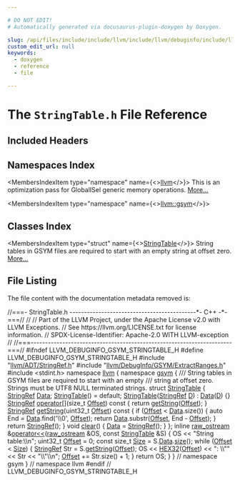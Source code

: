 ```yaml
---

# DO NOT EDIT!
# Automatically generated via docusaurus-plugin-doxygen by Doxygen.

slug: /api/files/include/include/llvm/include/llvm/debuginfo/include/llvm/debuginfo/gsym/stringtable-h
custom_edit_url: null
keywords:
  - doxygen
  - reference
  - file

---
```





# The `StringTable.h` File Reference

<DoxygenPage pluginConfig={pluginConfig}>



## Included Headers

<IncludesList>
<IncludesListItem
  filePath="llvm/ADT/StringRef.h"
  permalink="/docs/api/files/include/include/llvm/include/llvm/adt/stringref-h"
  isLocal="true" />
<IncludesListItem
  filePath="llvm/DebugInfo/GSYM/ExtractRanges.h"
  permalink="/docs/api/files/include/include/llvm/include/llvm/debuginfo/include/llvm/debuginfo/gsym/extractranges-h"
  isLocal="true" />
<IncludesListItem
  filePath="stdint.h"
  permalink=""
  isLocal="false" />
</IncludesList>

## Namespaces Index

<MembersIndex>

<MembersIndexItem
  type="namespace"
  name={<><a href="/docs/api/namespaces/llvm">llvm</a></>}>
This is an optimization pass for GlobalISel generic memory operations. <a href="/docs/api/namespaces/llvm/#details">More...</a>
</MembersIndexItem>

<MembersIndexItem
  type="namespace"
  name={<><a href="/docs/api/namespaces/llvm/gsym">llvm::gsym</a></>}>
</MembersIndexItem>

</MembersIndex>

## Classes Index

<MembersIndex>

<MembersIndexItem
  type="struct"
  name={<><a href="/docs/api/structs/llvm/gsym/stringtable">StringTable</a></>}>
String tables in GSYM files are required to start with an empty string at offset zero. <a href="/docs/api/structs/llvm/gsym/stringtable/#details">More...</a>
</MembersIndexItem>

</MembersIndex>


## File Listing

The file content with the documentation metadata removed is:

<ProgramListing>

<Link id="l00001" /><CodeLine lineNumber="1"><Highlight kind="comment">//===- StringTable.h --------------------------------------------&#42;- C++ -&#42;-===//</Highlight><Highlight kind="normal"></Highlight></CodeLine>
<Link id="l00002" /><CodeLine lineNumber="2"><Highlight kind="normal"></Highlight><Highlight kind="comment">//</Highlight><Highlight kind="normal"></Highlight></CodeLine>
<Link id="l00003" /><CodeLine lineNumber="3"><Highlight kind="normal"></Highlight><Highlight kind="comment">// Part of the LLVM Project, under the Apache License v2.0 with LLVM Exceptions.</Highlight><Highlight kind="normal"></Highlight></CodeLine>
<Link id="l00004" /><CodeLine lineNumber="4"><Highlight kind="normal"></Highlight><Highlight kind="comment">// See https://llvm.org/LICENSE.txt for license information.</Highlight><Highlight kind="normal"></Highlight></CodeLine>
<Link id="l00005" /><CodeLine lineNumber="5"><Highlight kind="normal"></Highlight><Highlight kind="comment">// SPDX-License-Identifier: Apache-2.0 WITH LLVM-exception</Highlight><Highlight kind="normal"></Highlight></CodeLine>
<Link id="l00006" /><CodeLine lineNumber="6"><Highlight kind="normal"></Highlight><Highlight kind="comment">//</Highlight><Highlight kind="normal"></Highlight></CodeLine>
<Link id="l00007" /><CodeLine lineNumber="7"><Highlight kind="normal"></Highlight><Highlight kind="comment">//===----------------------------------------------------------------------===//</Highlight><Highlight kind="normal"></Highlight></CodeLine>
<Link id="l00008" /><CodeLine lineNumber="8"><Highlight kind="normal"></Highlight></CodeLine>
<Link id="l00009" /><CodeLine lineNumber="9"><Highlight kind="normal"></Highlight><Highlight kind="preprocessor">#ifndef LLVM&#95;DEBUGINFO&#95;GSYM&#95;STRINGTABLE&#95;H</Highlight><Highlight kind="normal"></Highlight></CodeLine>
<Link id="l00010" /><CodeLine lineNumber="10"><Highlight kind="normal"></Highlight><Highlight kind="preprocessor">#define LLVM&#95;DEBUGINFO&#95;GSYM&#95;STRINGTABLE&#95;H</Highlight><Highlight kind="normal"></Highlight></CodeLine>
<Link id="l00011" /><CodeLine lineNumber="11"><Highlight kind="normal"></Highlight></CodeLine>
<Link id="l00012" /><CodeLine lineNumber="12"><Highlight kind="normal"></Highlight><Highlight kind="preprocessor">#include &quot;<a href="/docs/api/files/include/include/llvm/include/llvm/adt/stringref-h">llvm/ADT/StringRef.h</a>&quot;</Highlight><Highlight kind="normal"></Highlight></CodeLine>
<Link id="l00013" /><CodeLine lineNumber="13"><Highlight kind="normal"></Highlight><Highlight kind="preprocessor">#include &quot;<a href="/docs/api/files/include/include/llvm/include/llvm/debuginfo/include/llvm/debuginfo/gsym/extractranges-h">llvm/DebugInfo/GSYM/ExtractRanges.h</a>&quot;</Highlight><Highlight kind="normal"></Highlight></CodeLine>
<Link id="l00014" /><CodeLine lineNumber="14"><Highlight kind="normal"></Highlight><Highlight kind="preprocessor">#include &lt;stdint.h&gt;</Highlight><Highlight kind="normal"></Highlight></CodeLine>
<Link id="l00015" /><CodeLine lineNumber="15"><Highlight kind="normal"></Highlight></CodeLine>
<Link id="l00016" /><CodeLine lineNumber="16"><Highlight kind="normal"></Highlight><Highlight kind="keyword">namespace </Highlight><Highlight kind="normal"><a href="/docs/api/namespaces/llvm">llvm</a> &#123;</Highlight></CodeLine>
<Link id="l00017" /><CodeLine lineNumber="17"><Highlight kind="normal"></Highlight><Highlight kind="keyword">namespace </Highlight><Highlight kind="normal"><a href="/docs/api/namespaces/llvm/gsym">gsym</a> &#123;</Highlight></CodeLine>
<Link id="l00018" /><CodeLine lineNumber="18"><Highlight kind="normal"></Highlight><Highlight kind="comment"></Highlight></CodeLine>
<Link id="l00019" /><CodeLine lineNumber="19"><Highlight kind="comment">/// String tables in GSYM files are required to start with an empty</Highlight></CodeLine>
<Link id="l00020" /><CodeLine lineNumber="20"><Highlight kind="comment">/// string at offset zero. Strings must be UTF8 NULL terminated strings.</Highlight><Highlight kind="normal"></Highlight></CodeLine>
<Link id="l00021" /><CodeLine lineNumber="21" lineLink="/docs/api/structs/llvm/gsym/stringtable"><Highlight kind="normal"></Highlight><Highlight kind="keyword">struct </Highlight><Highlight kind="normal"><a href="/docs/api/structs/llvm/gsym/stringtable/#ae69e2d6dbb19b29d6a69ef662867bd14">StringTable</a> &#123;</Highlight></CodeLine>
<Link id="l00022" /><CodeLine lineNumber="22" lineLink="/docs/api/structs/llvm/gsym/stringtable/#a40d7168b0a8be7ebe2c739d3d56c088d"><Highlight kind="normal">  <a href="/docs/api/classes/llvm/stringref">StringRef</a> <a href="/docs/api/structs/llvm/gsym/stringtable/#a40d7168b0a8be7ebe2c739d3d56c088d">Data</a>;</Highlight></CodeLine>
<Link id="l00023" /><CodeLine lineNumber="23" lineLink="/docs/api/structs/llvm/gsym/stringtable/#ae69e2d6dbb19b29d6a69ef662867bd14"><Highlight kind="normal">  <a href="/docs/api/structs/llvm/gsym/stringtable/#ae69e2d6dbb19b29d6a69ef662867bd14">StringTable</a>() = </Highlight><Highlight kind="keywordflow">default</Highlight><Highlight kind="normal">;</Highlight></CodeLine>
<Link id="l00024" /><CodeLine lineNumber="24" lineLink="/docs/api/structs/llvm/gsym/stringtable/#ad90b4e34ec837b80c0a11b2a34ffe631"><Highlight kind="normal">  <a href="/docs/api/structs/llvm/gsym/stringtable/#ad90b4e34ec837b80c0a11b2a34ffe631">StringTable</a>(<a href="/docs/api/classes/llvm/stringref">StringRef</a> <a href="/docs/api/files/lib/lib/ir/builtingcs-cpp/#a6a9f043784cf87001c84980afa76da82">D</a>) : <a href="/docs/api/structs/llvm/gsym/stringtable/#a40d7168b0a8be7ebe2c739d3d56c088d">Data</a>(<a href="/docs/api/files/lib/lib/ir/builtingcs-cpp/#a6a9f043784cf87001c84980afa76da82">D</a>) &#123;&#125;</Highlight></CodeLine>
<Link id="l00025" /><CodeLine lineNumber="25" lineLink="/docs/api/structs/llvm/gsym/stringtable/#ae916940a4c4336d0c21d1afd3b5fb0b9"><Highlight kind="normal">  <a href="/docs/api/classes/llvm/stringref">StringRef</a> <a href="/docs/api/structs/llvm/gsym/stringtable/#ae916940a4c4336d0c21d1afd3b5fb0b9">operator&#91;&#93;</a>(</Highlight><Highlight kind="keywordtype">size&#95;t</Highlight><Highlight kind="normal"> <a href="/docs/api/namespaces/llvm/#a05f5b9a11bdcc5feba62899f95dcf878a3134224cba2545bc57954d3b072aebb4">Offset</a>)</Highlight><Highlight kind="keyword"> const </Highlight><Highlight kind="normal">&#123; </Highlight><Highlight kind="keywordflow">return</Highlight><Highlight kind="normal"> <a href="/docs/api/structs/llvm/gsym/stringtable/#aeef80a2301607a64f4f1be1add6b77b1">getString</a>(<a href="/docs/api/namespaces/llvm/#a05f5b9a11bdcc5feba62899f95dcf878a3134224cba2545bc57954d3b072aebb4">Offset</a>); &#125;</Highlight></CodeLine>
<Link id="l00026" /><CodeLine lineNumber="26" lineLink="/docs/api/structs/llvm/gsym/stringtable/#aeef80a2301607a64f4f1be1add6b77b1"><Highlight kind="normal">  <a href="/docs/api/classes/llvm/stringref">StringRef</a> <a href="/docs/api/structs/llvm/gsym/stringtable/#aeef80a2301607a64f4f1be1add6b77b1">getString</a>(uint32&#95;t <a href="/docs/api/namespaces/llvm/#a05f5b9a11bdcc5feba62899f95dcf878a3134224cba2545bc57954d3b072aebb4">Offset</a>)</Highlight><Highlight kind="keyword"> const </Highlight><Highlight kind="normal">&#123;</Highlight></CodeLine>
<Link id="l00027" /><CodeLine lineNumber="27"><Highlight kind="normal">    </Highlight><Highlight kind="keywordflow">if</Highlight><Highlight kind="normal"> (<a href="/docs/api/namespaces/llvm/#a05f5b9a11bdcc5feba62899f95dcf878a3134224cba2545bc57954d3b072aebb4">Offset</a> &lt; <a href="/docs/api/structs/llvm/gsym/stringtable/#a40d7168b0a8be7ebe2c739d3d56c088d">Data</a>.size()) &#123;</Highlight></CodeLine>
<Link id="l00028" /><CodeLine lineNumber="28"><Highlight kind="normal">      </Highlight><Highlight kind="keyword">auto</Highlight><Highlight kind="normal"> End = <a href="/docs/api/structs/llvm/gsym/stringtable/#a40d7168b0a8be7ebe2c739d3d56c088d">Data</a>.find(</Highlight><Highlight kind="charliteral">&#39;\\0&#39;</Highlight><Highlight kind="normal">, <a href="/docs/api/namespaces/llvm/#a05f5b9a11bdcc5feba62899f95dcf878a3134224cba2545bc57954d3b072aebb4">Offset</a>);</Highlight></CodeLine>
<Link id="l00029" /><CodeLine lineNumber="29"><Highlight kind="normal">      </Highlight><Highlight kind="keywordflow">return</Highlight><Highlight kind="normal"> <a href="/docs/api/structs/llvm/gsym/stringtable/#a40d7168b0a8be7ebe2c739d3d56c088d">Data</a>.substr(<a href="/docs/api/namespaces/llvm/#a05f5b9a11bdcc5feba62899f95dcf878a3134224cba2545bc57954d3b072aebb4">Offset</a>, End - <a href="/docs/api/namespaces/llvm/#a05f5b9a11bdcc5feba62899f95dcf878a3134224cba2545bc57954d3b072aebb4">Offset</a>);</Highlight></CodeLine>
<Link id="l00030" /><CodeLine lineNumber="30"><Highlight kind="normal">    &#125;</Highlight></CodeLine>
<Link id="l00031" /><CodeLine lineNumber="31"><Highlight kind="normal">    </Highlight><Highlight kind="keywordflow">return</Highlight><Highlight kind="normal"> <a href="/docs/api/classes/llvm/stringref">StringRef</a>();</Highlight></CodeLine>
<Link id="l00032" /><CodeLine lineNumber="32"><Highlight kind="normal">  &#125;</Highlight></CodeLine>
<Link id="l00033" /><CodeLine lineNumber="33" lineLink="/docs/api/structs/llvm/gsym/stringtable/#a4a7f1ed7841f07f1a9d040ca54cc6a88"><Highlight kind="normal">  </Highlight><Highlight kind="keywordtype">void</Highlight><Highlight kind="normal"> <a href="/docs/api/structs/llvm/gsym/stringtable/#a4a7f1ed7841f07f1a9d040ca54cc6a88">clear</a>() &#123; <a href="/docs/api/structs/llvm/gsym/stringtable/#a40d7168b0a8be7ebe2c739d3d56c088d">Data</a> = <a href="/docs/api/classes/llvm/stringref">StringRef</a>(); &#125;</Highlight></CodeLine>
<Link id="l00034" /><CodeLine lineNumber="34"><Highlight kind="normal">&#125;;</Highlight></CodeLine>
<Link id="l00035" /><CodeLine lineNumber="35"><Highlight kind="normal"></Highlight></CodeLine>
<Link id="l00036" /><CodeLine lineNumber="36" lineLink="/docs/api/namespaces/llvm/gsym/#a9b9d8d22a94c1862520178099d37c76e"><Highlight kind="normal"></Highlight><Highlight kind="keyword">inline</Highlight><Highlight kind="normal"> <a href="/docs/api/classes/llvm/raw-ostream">raw&#95;ostream</a> &amp;<a href="/docs/api/namespaces/llvm/gsym/#a15f42fd0953ecc13d8122847660c0e5b">operator&lt;&lt;</a>(<a href="/docs/api/classes/llvm/raw-ostream">raw&#95;ostream</a> &amp;OS, </Highlight><Highlight kind="keyword">const</Highlight><Highlight kind="normal"> <a href="/docs/api/structs/llvm/gsym/stringtable">StringTable</a> &amp;S) &#123;</Highlight></CodeLine>
<Link id="l00037" /><CodeLine lineNumber="37"><Highlight kind="normal">  OS &lt;&lt; </Highlight><Highlight kind="stringliteral">&quot;String table:\\n&quot;</Highlight><Highlight kind="normal">;</Highlight></CodeLine>
<Link id="l00038" /><CodeLine lineNumber="38"><Highlight kind="normal">  uint32&#95;t <a href="/docs/api/namespaces/llvm/#a05f5b9a11bdcc5feba62899f95dcf878a3134224cba2545bc57954d3b072aebb4">Offset</a> = 0;</Highlight></CodeLine>
<Link id="l00039" /><CodeLine lineNumber="39"><Highlight kind="normal">  </Highlight><Highlight kind="keyword">const</Highlight><Highlight kind="normal"> </Highlight><Highlight kind="keywordtype">size&#95;t</Highlight><Highlight kind="normal"> <a href="/docs/api/files/lib/lib/analysis/inlineorder-cpp/#a7ee6f0cb51c3b9056199e9a0001fe8c3a6f6cb72d544962fa333e2e34ce64f719">Size</a> = S.<a href="/docs/api/structs/llvm/gsym/stringtable/#a40d7168b0a8be7ebe2c739d3d56c088d">Data</a>.<a href="/docs/api/classes/llvm/stringref/#a5db9240c74644c67759dd0f901fc3c7d">size</a>();</Highlight></CodeLine>
<Link id="l00040" /><CodeLine lineNumber="40"><Highlight kind="normal">  </Highlight><Highlight kind="keywordflow">while</Highlight><Highlight kind="normal"> (<a href="/docs/api/namespaces/llvm/#a05f5b9a11bdcc5feba62899f95dcf878a3134224cba2545bc57954d3b072aebb4">Offset</a> &lt; <a href="/docs/api/files/lib/lib/analysis/inlineorder-cpp/#a7ee6f0cb51c3b9056199e9a0001fe8c3a6f6cb72d544962fa333e2e34ce64f719">Size</a>) &#123;</Highlight></CodeLine>
<Link id="l00041" /><CodeLine lineNumber="41"><Highlight kind="normal">    <a href="/docs/api/classes/llvm/stringref">StringRef</a> Str = S.<a href="/docs/api/structs/llvm/gsym/stringtable/#aeef80a2301607a64f4f1be1add6b77b1">getString</a>(<a href="/docs/api/namespaces/llvm/#a05f5b9a11bdcc5feba62899f95dcf878a3134224cba2545bc57954d3b072aebb4">Offset</a>);</Highlight></CodeLine>
<Link id="l00042" /><CodeLine lineNumber="42"><Highlight kind="normal">    OS &lt;&lt; <a href="/docs/api/files/include/include/llvm/include/llvm/debuginfo/include/llvm/debuginfo/gsym/extractranges-h/#ad9fd7a73c45fec3c647590738cef3fc9">HEX32</a>(<a href="/docs/api/namespaces/llvm/#a05f5b9a11bdcc5feba62899f95dcf878a3134224cba2545bc57954d3b072aebb4">Offset</a>) &lt;&lt; </Highlight><Highlight kind="stringliteral">&quot;: \\&quot;&quot;</Highlight><Highlight kind="normal"> &lt;&lt; Str &lt;&lt; </Highlight><Highlight kind="stringliteral">&quot;\\&quot;\\n&quot;</Highlight><Highlight kind="normal">;</Highlight></CodeLine>
<Link id="l00043" /><CodeLine lineNumber="43"><Highlight kind="normal">    <a href="/docs/api/namespaces/llvm/#a05f5b9a11bdcc5feba62899f95dcf878a3134224cba2545bc57954d3b072aebb4">Offset</a> += Str.size() + 1;</Highlight></CodeLine>
<Link id="l00044" /><CodeLine lineNumber="44"><Highlight kind="normal">  &#125;</Highlight></CodeLine>
<Link id="l00045" /><CodeLine lineNumber="45"><Highlight kind="normal">  </Highlight><Highlight kind="keywordflow">return</Highlight><Highlight kind="normal"> OS;</Highlight></CodeLine>
<Link id="l00046" /><CodeLine lineNumber="46"><Highlight kind="normal">&#125;</Highlight></CodeLine>
<Link id="l00047" /><CodeLine lineNumber="47"><Highlight kind="normal"></Highlight></CodeLine>
<Link id="l00048" /><CodeLine lineNumber="48"><Highlight kind="normal">&#125; </Highlight><Highlight kind="comment">// namespace gsym</Highlight><Highlight kind="normal"></Highlight></CodeLine>
<Link id="l00049" /><CodeLine lineNumber="49"><Highlight kind="normal">&#125; </Highlight><Highlight kind="comment">// namespace llvm</Highlight><Highlight kind="normal"></Highlight></CodeLine>
<Link id="l00050" /><CodeLine lineNumber="50"><Highlight kind="normal"></Highlight><Highlight kind="preprocessor">#endif </Highlight><Highlight kind="comment">// LLVM&#95;DEBUGINFO&#95;GSYM&#95;STRINGTABLE&#95;H</Highlight><Highlight kind="normal"></Highlight></CodeLine>

</ProgramListing>

</DoxygenPage>
